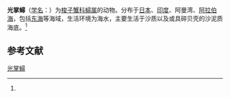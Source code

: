 {{Speciesbox
| name = 光掌蟳
| status = 
| status_system = 
| image = 
| genus = Charybdis
| species = riversandersoni
| authority = (Alcock, 1899)<ref name='id11663'>{{cite web| url =http://www.bioinfo.cn/db05/BjdwSpecies.php?action=view&id=11663| title =光掌蟳| work =《中国动物物种编目数据库》| publisher =中国科学院微生物研究所| author =中国科学院动物研究所| accessdate =2009-04-28| deadurl =yes| archiveurl =https://web.archive.org/web/20160305094335/http://www.bioinfo.cn/db05/BjdwSpecies.php?action=view&id=11663| archivedate =2016-03-05}}</ref>
}}

'''光掌蟳'''（[[学名|学名]]：{{lang|la|''Charybdis riversandersoni''}}）为[[梭子蟹科|梭子蟹科]][[蟳属|蟳属]]的动物。分布于[[日本|日本]]、[[印度|印度]]、阿曼湾、[[阿拉伯海|阿拉伯海]]，包括[[东海|东海]]等海域，生活环境为海水，主要生活于沙质以及或具碎贝壳的沙泥质海底。<ref name='id11663'/>

== 参考文献 ==
{{reflist}}

{{Wikispecies|Charybdis riversandersoni}}
{{Taxonbar|from=Q4479374}}

[[Category:蟳属|光掌蟳]]


{{螃蟹小作品}}